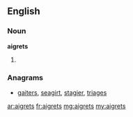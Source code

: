 ==English==

===Noun===
'''aigrets'''

# {{plural of|aigret}}

===Anagrams===
* [[gaiters#English|gaiters]], [[seagirt#English|seagirt]], [[stagier#English|stagier]], [[triages#English|triages]]

[[ar:aigrets]]
[[fr:aigrets]]
[[mg:aigrets]]
[[my:aigrets]]